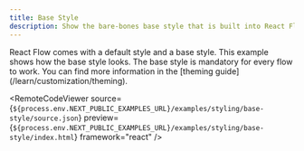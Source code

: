 ```yaml
---
title: Base Style
description: Show the bare-bones base style that is built into React Flow, but is not used by default
---
```



<ExampleLayout>
React Flow comes with a default style and a base style. This example shows how the base style looks. The base style is mandatory for every flow to work.
You can find more information in the [theming guide](/learn/customization/theming).

<RemoteCodeViewer
  source={`${process.env.NEXT_PUBLIC_EXAMPLES_URL}/examples/styling/base-style/source.json`}
  preview={`${process.env.NEXT_PUBLIC_EXAMPLES_URL}/examples/styling/base-style/index.html`}
  framework="react"
/>
</ExampleLayout>
